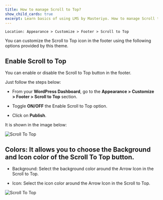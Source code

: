 ---
title: How to manage Scroll to Top?
show_child_cards: true
excerpt: Learn basics of using LMS by Masteriyo. How to manage Scroll to Top.
---

    Location: Appearance > Customize > Footer > Scroll to Top

You can customize the Scroll to Top icon in the footer using the following options provided by this theme.

## Enable Scroll to Top

You can enable or disable the Scroll to Top button in the footer.

Just follow the steps below:

- From your **WordPress Dashboard**, go to the **Appearance > Customize > Footer > Scroll to Top** section.

- Toggle **ON/OFF** the Enable Scroll to Top option.

- Click on **Publish**.

It is shown in the image below:

![Scroll To Top](https://user-images.githubusercontent.com/109593521/183595366-6dc6b73e-4381-4f07-9598-370bd442ad39.png)

## Colors: It allows you to choose the Background and Icon color of the Scroll To Top button.

- Background: Select the background color around the Arrow Icon in the Scroll to Top.

- Icon: Select the icon color around the Arrow Icon in the Scroll to Top.

![Scroll To Top](https://user-images.githubusercontent.com/109593521/183594957-58c954d4-aef6-485a-b889-6f4d0fadf13a.gif)

